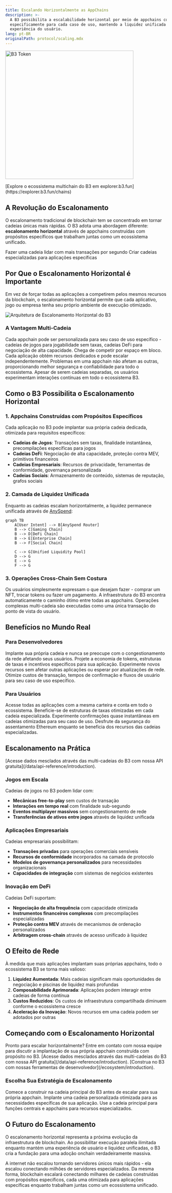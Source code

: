 ```yaml
---
title: Escalando Horizontalmente as AppChains
description: >-
  A B3 possibilita a escalabilidade horizontal por meio de appchains construídas
  especificamente para cada caso de uso, mantendo a liquidez unificada e a
  experiência do usuário.
lang: pt-BR
originalPath: protocol/scaling.mdx
---
```

<img
  src="/images/open-app-layer.png"
  alt="B3 Token"
  height="400"
  className="rounded-xl"
  title=""
/>

<Note>
  [Explore o ecossistema multichain do B3 em explorer.b3.fun](https://explorer.b3.fun/chains)
</Note>

## A Revolução do Escalonamento

O escalonamento tradicional de blockchain tem se concentrado em tornar cadeias únicas mais rápidas. O B3 adota uma abordagem diferente: **escalonamento horizontal** através de appchains construídas com propósitos específicos que trabalham juntas como um ecossistema unificado.

<CardGroup cols={2}>
  <Card title="Escalonamento Vertical" icon="arrow-up">
    Fazer uma cadeia lidar com mais transações por segundo
  </Card>
  <Card title="Escalonamento Horizontal" icon="arrow-right">
    Criar cadeias especializadas para aplicações específicas
  </Card>
</CardGroup>

## Por Que o Escalonamento Horizontal é Importante

Em vez de forçar todas as aplicações a competirem pelos mesmos recursos da blockchain, o escalonamento horizontal permite que cada aplicativo, jogo ou empresa tenha seu próprio ambiente de execução otimizado.

<img
  src="/images/gamechains-diagram.jpg"
  alt="Arquitetura de Escalonamento Horizontal do B3"
  className="w-full rounded-2xl"
/>

### A Vantagem Multi-Cadeia

<CardGroup cols={2}>
  <Card title="Otimização Específica para Aplicações" icon="gear">
    Cada appchain pode ser personalizada para seu caso de uso específico - cadeias de jogos para jogabilidade sem taxas, cadeias DeFi para negociação de alta capacidade.
  </Card>
  <Card title="Capacidade Ilimitada" icon="bolt">
    Chega de competir por espaço em bloco. Cada aplicação obtém recursos dedicados e pode escalar independentemente.
  </Card>
  <Card title="Risco Isolado" icon="shield">
    Problemas em uma appchain não afetam as outras, proporcionando melhor segurança e confiabilidade para todo o ecossistema.
  </Card>
  <Card title="Experiência Unificada" icon="link">
    Apesar de serem cadeias separadas, os usuários experimentam interações contínuas em todo o ecossistema B3.
  </Card>
</CardGroup>

## Como o B3 Possibilita o Escalonamento Horizontal

### 1. Appchains Construídas com Propósitos Específicos

Cada aplicação no B3 pode implantar sua própria cadeia dedicada, otimizada para requisitos específicos:

- **Cadeias de Jogos**: Transações sem taxas, finalidade instantânea, precompilações específicas para jogos
- **Cadeias DeFi**: Negociação de alta capacidade, proteção contra MEV, primitivos financeiros
- **Cadeias Empresariais**: Recursos de privacidade, ferramentas de conformidade, governança personalizada
- **Cadeias Sociais**: Armazenamento de conteúdo, sistemas de reputação, grafos sociais

### 2. Camada de Liquidez Unificada

Enquanto as cadeias escalam horizontalmente, a liquidez permanece unificada através de [AnySpend](/protocol/liquidity):

```mermaid
graph TB
    A[User Intent] --> B[AnySpend Router]
    B --> C[Gaming Chain]
    B --> D[DeFi Chain] 
    B --> E[Enterprise Chain]
    B --> F[Social Chain]
    
    C --> G[Unified Liquidity Pool]
    D --> G
    E --> G
    F --> G
```

### 3. Operações Cross-Chain Sem Costura

<Steps>
  <Step title="Expressar Intenção">
    Os usuários simplesmente expressam o que desejam fazer - comprar um NFT, trocar tokens ou fazer um pagamento.
  </Step>
  <Step title="Roteamento Automático">
    A infraestrutura do B3 encontra automaticamente o caminho ótimo entre todas as appchains.
  </Step>
  <Step title="Execução Atômica">
    Operações complexas multi-cadeia são executadas como uma única transação do ponto de vista do usuário.
  </Step>
</Steps>

## Benefícios no Mundo Real

### Para Desenvolvedores

<CardGroup cols={2}>
  <Card title="Chega de Congestionamento" icon="traffic-light">
    Implante sua própria cadeia e nunca se preocupe com o congestionamento da rede afetando seus usuários.
  </Card>
  <Card title="Economia Personalizada" icon="coins">
    Projete a economia de tokens, estruturas de taxas e incentivos específicos para sua aplicação.
  </Card>
  <Card title="Inovação Mais Rápida" icon="rocket">
    Experimente novos recursos sem afetar outras aplicações ou esperar por atualizações de rede.
  </Card>
  <Card title="Melhor UX" icon="sparkles">
    Otimize custos de transação, tempos de confirmação e fluxos de usuário para seu caso de uso específico.
  </Card>
</CardGroup>

### Para Usuários

<CardGroup cols={2}>
  <Card title="Experiência Consistente" icon="user-check">
    Acesse todas as aplicações com a mesma carteira e conta em todo o ecossistema.
  </Card>
  <Card title="Custos Menores" icon="coins">
    Beneficie-se de estruturas de taxas otimizadas em cada cadeia especializada.
  </Card>
  <Card title="Transações Mais Rápidas" icon="clock">
    Experimente confirmações quase instantâneas em cadeias otimizadas para seu caso de uso.
  </Card>
  <Card title="Segurança Aprimorada" icon="lock">
    Desfrute da segurança do assentamento Ethereum enquanto se beneficia dos recursos das cadeias especializadas.
  </Card>
</CardGroup>

## Escalonamento na Prática

<Note>
  [Acesse dados mesclados através das multi-cadeias do B3 com nossa API gratuita](/data/api-reference/introduction).
</Note>

### Jogos em Escala

Cadeias de jogos no B3 podem lidar com:

- **Mecânicas free-to-play** sem custos de transação
- **Interações em tempo real** com finalidade sub-segundo
- **Eventos multiplayer massivos** sem congestionamento de rede
- **Transferências de ativos entre jogos** através de liquidez unificada

### Aplicações Empresariais

Cadeias empresariais possibilitam:

- **Transações privadas** para operações comerciais sensíveis
- **Recursos de conformidade** incorporados na camada de protocolo
- **Modelos de governança personalizados** para necessidades organizacionais
- **Capacidades de integração** com sistemas de negócios existentes

### Inovação em DeFi

Cadeias DeFi suportam:

- **Negociação de alta frequência** com capacidade otimizada
- **Instrumentos financeiros complexos** com precompilações especializadas
- **Proteção contra MEV** através de mecanismos de ordenação personalizados
- **Arbitragem cross-chain** através de acesso unificado à liquidez

## O Efeito de Rede

À medida que mais aplicações implantam suas próprias appchains, todo o ecossistema B3 se torna mais valioso:

1. **Liquidez Aumentada**: Mais cadeias significam mais oportunidades de negociação e piscinas de liquidez mais profundas
2. **Composabilidade Aprimorada**: Aplicações podem interagir entre cadeias de forma contínua
3. **Custos Reduzidos**: Os custos de infraestrutura compartilhada diminuem conforme o ecossistema cresce
4. **Aceleração da Inovação**: Novos recursos em uma cadeia podem ser adotados por outras

## Começando com o Escalonamento Horizontal

<Card title="Implante Sua Appchain" icon="rocket" horizontal href="https://b3builders.typeform.com/bsmntdevelopers">
  Pronto para escalar horizontalmente? Entre em contato com nossa equipe para discutir a implantação de sua própria appchain construída com propósito no B3.
</Card>

<Note>
  [Acesse dados mesclados através das multi-cadeias do B3 com nossa API gratuita](/data/api-reference/introduction).
</Note>

<Note>
  [Construa no B3 com nossas ferramentas de desenvolvedor](/ecosystem/introduction).
</Note>

### Escolha Sua Estratégia de Escalonamento

<CardGroup cols={3}>
  <Card title="Cadeia B3 Compartilhada" icon="users">
    Comece a construir na cadeia principal do B3 antes de escalar para sua própria appchain.
  </Card>
  <Card title="Appchain Dedicada" icon="server">
    Implante uma cadeia personalizada otimizada para as necessidades específicas de sua aplicação.
  </Card>
  <Card title="Abordagem Híbrida" icon="block">
    Use a cadeia principal para funções centrais e appchains para recursos especializados.
  </Card>
</CardGroup>

## O Futuro do Escalonamento

O escalonamento horizontal representa a próxima evolução da infraestrutura de blockchain. Ao possibilitar execução paralela ilimitada enquanto mantém uma experiência de usuário e liquidez unificadas, o B3 cria a fundação para uma adoção onchain verdadeiramente massiva.

A internet não escalou tornando servidores únicos mais rápidos - ela escalou conectando milhões de servidores especializados. Da mesma forma, blockchain escalará conectando milhares de cadeias construídas com propósitos específicos, cada uma otimizada para aplicações específicas enquanto trabalham juntas como um ecossistema unificado.
